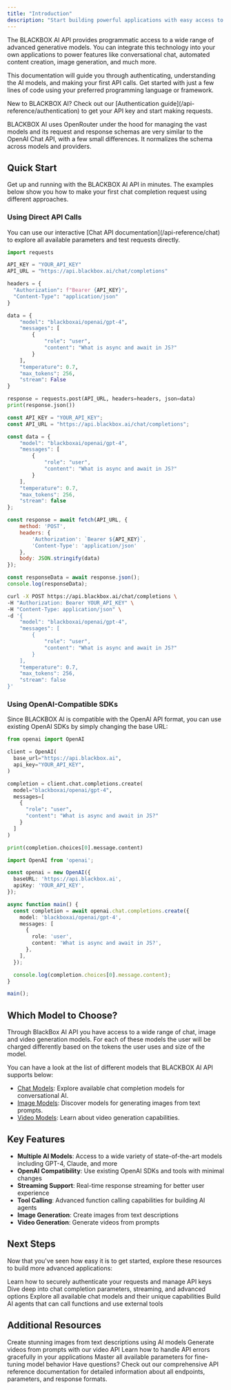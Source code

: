 ```yaml
---
title: "Introduction"
description: "Start building powerful applications with easy access to the state-of-the-art AI models."
---
```


The BLACKBOX AI API provides programmatic access to a wide range of advanced generative models. You can integrate this technology into your own applications to power features like conversational chat, automated content creation, image generation, and much more.

This documentation will guide you through authenticating, understanding the AI models, and making your first API calls. Get started with just a few lines of code using your preferred programming language or framework.

<Tip>
  New to BLACKBOX AI? Check out our [Authentication guide](/api-reference/authentication) to get your API key and start making requests.
</Tip>

BLACKBOX AI uses OpenRouter under the hood for managing the vast models and its request and response schemas are very similar to the OpenAI Chat API, with a few small differences. It normalizes the schema across models and providers.

## Quick Start

Get up and running with the BLACKBOX AI API in minutes. The examples below show you how to make your first chat completion request using different approaches.

### Using Direct API Calls

<Tip>
  You can use our interactive [Chat API documentation](/api-reference/chat) to explore all available parameters and test requests directly.
</Tip>

<CodeGroup>

```python Python
import requests

API_KEY = "YOUR_API_KEY"
API_URL = "https://api.blackbox.ai/chat/completions"

headers = {
  "Authorization": f"Bearer {API_KEY}",
  "Content-Type": "application/json"
}

data = {
    "model": "blackboxai/openai/gpt-4",
    "messages": [
        {
            "role": "user",
            "content": "What is async and await in JS?"
        }
    ],
    "temperature": 0.7,
    "max_tokens": 256,
    "stream": False
}

response = requests.post(API_URL, headers=headers, json=data)
print(response.json())
```

```javascript Node.js
const API_KEY = "YOUR_API_KEY";
const API_URL = "https://api.blackbox.ai/chat/completions";

const data = {
    "model": "blackboxai/openai/gpt-4",
    "messages": [
        {
            "role": "user",
            "content": "What is async and await in JS?"
        }
    ],
    "temperature": 0.7,
    "max_tokens": 256,
    "stream": false
};

const response = await fetch(API_URL, {
    method: 'POST',
    headers: {
        'Authorization': `Bearer ${API_KEY}`,
        'Content-Type': 'application/json'
    },
    body: JSON.stringify(data)
});

const responseData = await response.json();
console.log(responseData);
```

```bash cURL
curl -X POST https://api.blackbox.ai/chat/completions \
-H "Authorization: Bearer YOUR_API_KEY" \
-H "Content-Type: application/json" \
-d '{
    "model": "blackboxai/openai/gpt-4",
    "messages": [
        {
            "role": "user",
            "content": "What is async and await in JS?"
        }
    ],
    "temperature": 0.7,
    "max_tokens": 256,
    "stream": false
}'
```

</CodeGroup>

### Using OpenAI-Compatible SDKs

Since BLACKBOX AI is compatible with the OpenAI API format, you can use existing OpenAI SDKs by simply changing the base URL:

<CodeGroup>

```python Python
from openai import OpenAI

client = OpenAI(
  base_url="https://api.blackbox.ai",
  api_key="YOUR_API_KEY",
)

completion = client.chat.completions.create(
  model="blackboxai/openai/gpt-4",
  messages=[
    {
      "role": "user",
      "content": "What is async and await in JS?"
    }
  ]
)

print(completion.choices[0].message.content)
```

```typescript TypeScript
import OpenAI from 'openai';

const openai = new OpenAI({
  baseURL: 'https://api.blackbox.ai',
  apiKey: 'YOUR_API_KEY',
});

async function main() {
  const completion = await openai.chat.completions.create({
    model: 'blackboxai/openai/gpt-4',
    messages: [
      {
        role: 'user',
        content: 'What is async and await in JS?',
      },
    ],
  });

  console.log(completion.choices[0].message.content);
}

main();
```

</CodeGroup>


## Which Model to Choose?
Through BlackBox AI API you have access to a wide range of chat, image and video generation models. For each of these models the user will be charged differently based on the tokens the user uses and size of the model.

You can have a look at the list of different models that BLACKBOX AI API supports below:

- [Chat Models](/api-reference/models/chat-models#available-chat-models): Explore available chat completion models for conversational AI.
- [Image Models](/api-reference/models/image-models#available-image-generation-models): Discover models for generating images from text prompts.
- [Video Models](/api-reference/models/video-models#available-video-generation-models): Learn about video generation capabilities.


## Key Features

- **Multiple AI Models**: Access to a wide variety of state-of-the-art models including GPT-4, Claude, and more
- **OpenAI Compatibility**: Use existing OpenAI SDKs and tools with minimal changes
- **Streaming Support**: Real-time response streaming for better user experience
- **Tool Calling**: Advanced function calling capabilities for building AI agents
- **Image Generation**: Create images from text descriptions
- **Video Generation**: Generate videos from prompts

## Next Steps

Now that you've seen how easy it is to get started, explore these resources to build more advanced applications:

<CardGroup>
  <Card title="Authentication" icon="key" href="/api-reference/authentication">
    Learn how to securely authenticate your requests and manage API keys
  </Card>
  
  <Card title="Chat Completions" icon="code" href="/api-reference/chat">
    Dive deep into chat completion parameters, streaming, and advanced options
  </Card>

  <Card title="Available Models" icon="star" href="/api-reference/models/chat-models">
    Explore all available chat models and their unique capabilities
  </Card>

  <Card title="Tool Calling" icon="gear" href="/api-reference/tool-calling">
    Build AI agents that can call functions and use external tools
  </Card>
</CardGroup>

## Additional Resources

<CardGroup>
  <Card title="Image Generation" icon="image" href="/api-reference/image">
    Create stunning images from text descriptions using AI models
  </Card>

  <Card title="Video Generation" icon="video" href="/api-reference/video">
    Generate videos from prompts with our video API
  </Card>

  <Card title="Error Handling" icon="terminal" href="/api-reference/errors">
    Learn how to handle API errors gracefully in your applications
  </Card>

  <Card title="API Parameters" icon="download" href="/api-reference/parameters">
    Master all available parameters for fine-tuning model behavior
  </Card>
</CardGroup>

<Tip>
  Have questions? Check out our comprehensive API reference documentation for detailed information about all endpoints, parameters, and response formats.
</Tip>


